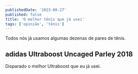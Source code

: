 ```yaml
---
publishedDate: '2023-08-27'
published: false
title: 'O melhor tênis que já usei'
tags: ['opinião', 'tênis']
---
```


Todos nós já usamos algumas dezenas de pares de tênis.

## adidas Ultraboost Uncaged Parley 2018

Disparado o melhor Ultraboost que eu já usei.
